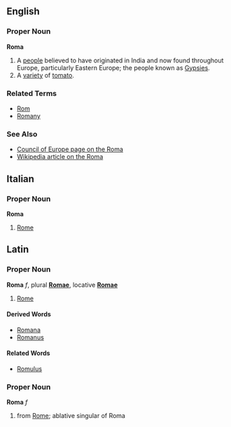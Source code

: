 ==English==

===Proper Noun===
'''Roma'''

# A [[people]] believed to have originated in India and now found throughout Europe, particularly Eastern Europe; the people known as [[Gypsy|Gypsies]].
# A [[variety]] of [[tomato]].

===Related Terms===
*[[Rom]]
*[[Romany]]

===See Also===
*[http://www.coe.int/T/E/Social_Cohesion/Roma_Gypsies/ Council of Europe page on the Roma]
*[[w:Roma_%28people%29|Wikipedia article on the Roma]]

==Italian==

===Proper Noun===
'''Roma'''

# [[Rome]]

==Latin==
===Proper Noun===
'''Roma''' ''f'', plural '''[[Romae]]''', locative '''[[Romae]]'''

#[[Rome]]

====Derived Words====
*[[Romana]]
*[[Romanus]]

====Related Words====
*[[Romulus]]

===Proper Noun===
'''Roma''' ''f''

#from [[Rome]]; ablative singular of Roma